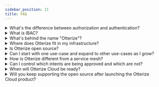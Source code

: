 ```yaml
---
sidebar_position: 11
title: FAQ
---
```


<details>

<summary>What's the difference between authorization and authentication?</summary>

**Authorization** means to allow a client (in our case, another service) of a server to perform certain operations
on that server (specifically, through that server's API). Often, the server will want to allow one client to perform
certain operations that another client cannot perform. To know whether a client ca perform the operation the client requests,
the server must first know which client is making the request.

**Authentication** means verifying who a client is, i.e. determining its identity. Usually the client presents some
credentials at the time it makes the request; when the server verifies them, i.e. authenticates the client, it now
knows the identity of the client, and can see whether that specific client is authorized to perform the requested operation.

In some cases, authorization is implied through authentication: any client the server definitively recognizes, i.e.
authenticates, is allowed to perform any requested operation.

There are many variations on authorization and authentication. For example, when Otterize is used with Kubernetes
network policies, the Otterize intents operator first establishes pod identity using
[a certain algorithm](/service-identities). To authorize pod-to-pod access, it then creates labels and configures
network policies in the Kubernetes cluster such that only client pods that are authorized to access the server pod
are allowed network access to those servers. At runtime, the authorized client pods can simply send requests
to the server pods, and unless other enforcement mechanisms are in place, no authentication is needed. (Effectively,
the labels which Otterize configured Kubernetes to put on the pod serve as a kind of authentication for the network policies.)

</details>

<details>

<summary>What is IBAC?</summary>

IBAC is short for intent-based access control, which is **a new paradigm** for configuring service-to-service access
control based on the client service declaring what server calls (or operations) it intends to make.

For more information, see the [IBAC documentation page](/intent-based-access-control) and [otterize.com/ibac](https://otterize.com/ibac).

</details>

<details>

<summary>What's behind the name "Otterize"?</summary>

That's easy: it's "authorize" in a Hebrew accent &#128521;

</details>

<details>

<summary>Where does Otterize fit in my infrastructure?</summary>

Otterize does not provide yet another layer in your infrastructure, at least not in your runtime infrastructure.
Instead, Otterize primarily configures your existing infrastructure's access controls -- its enforcement points --
according to client intents that have been applied in a particular context -- say, a Kubernetes namespace, or
an environment (when using Otterize Cloud). With Otterize Cloud, you can also set rules on how to process intents
before they're used to configure access controls, or even to set access controls directly.

Otterize also provides an optional server SDK (coming soon) that you can embed in your code as an inline access control.
It provides a layer of authentication and authorization that can be standalone or can be used in addition to
other access controls such as network policies, API gateways, or proxies.

</details>

<details>

<summary>Is Otterize open source?</summary>

Otterize provides a standalone, completely open-source solution called **Otterize OSS** for intent-based access control
within a Kubernetes cluster. More information is available at [otterize.com/open-source](https://otterize.com/open-source)
and on [GitHub](https://github.com/otterize).

Otterize also provides a cloud-based, SaaS offering called Otterize Cloud that is not open source, with both free and
paid tiers. More information is available at [otterize.com/product](https://otterize.com/product)

In general, **all** Otterize components that run on the user side ("on prem") are open sourced. These include the Kubernetes operators
and the network mapper that are part of Otterize OSS, as well as the Otterize CLI, the Otterize SDK (coming soon), and components
to integrate with your infrastructure, e.g. for integrating with Kafka outside of Kubernetes.

</details>

<details>

<summary>Can I start with one use-case and expand to other use-cases as I grow?</summary>

Sure, in fact we recommend that you roll out IBAC gradually, to grow your and your organization's confidence in this approach.
Change, even when positive, is not always easy to manage. Tools such as the network mapper let you bootstrap intents files to make
adoption by teams that own specific services much easier. Read the various [Guides](/guides)
to see how to roll out IBAC gradually for various use cases.

</details>

<details>

<summary>How is Otterize different from a service mesh?</summary>

</details>

<details>

<summary>Can I control which intents are being approved and which are not?</summary>

Usually, when client intents files go through code review along with the client code, they accurately reflect the calls
the client will be making, so it would make sense to enable access controls so those calls can go through. Depending on
the access control mechanisms, once Otterize configures secure access to a server based on a client's declared intent,
all unintended calls are then blocked &mdash; for example, configuring the first Kubernetes network policy on a service blocks
access from pods not having a network policy on that service, and configuring a Kafka ACL on a topic blocks access to that
topics from clients not having an ACL on it. In that case, intents not only enable client access, they also increase server security.

But there may well be cases in which access should still require some other approval before it's granted. For example,
intents might automatically turn into access only in certain environments, or only for certain services, while others
require approval or some other check. For such cases, Otterize Cloud (coming soon) provides automation rules that
intermediate between application of intents and granting of access. Even within Otterize OSS, platform teams can
manage when access is granted by managing when `kubectl apply` executes within a CI/CD pipeline.

For more information on IBAC and security, see the [security documentation](/security).

</details>

<details>

<summary>When will Otterize Cloud be ready?</summary>

Otterize Cloud has actually been under construction since we started Otterize, and we've continued to iterate on it as we
built out Otterize OSS, to make sure it's a great extension to Otterize OSS as well as a great product if you don't start
from Otterize OSS.

We definitely believe in releasing early and often, so the first Otterize Cloud release will add a lot of value but
will definitely also be lean, and set up a rapid cycle of innovation after the first launch, in parallel with the parallel
cycle of innovation for Otterize OSS.

We also believe very much in high quality: of the product, the documentation, and the entire user experience. Which means
we don't want to release before all these are ready.

So, as soon as we finish implementing the core features of Otterize Cloud, test, automate the tests, document, and test again
with the documentation, we'll release Otterize Cloud.

When? Depending on when you're reading this, we're talking weeks to a few (not many) months.

</details>

<details>

<summary>Will you keep supporting the open source after launching the Otterize Cloud product?</summary>

Otterize OSS is as critical for us as Otterize Cloud. Our mission is to get IBAC &mdash; intent-based access control &mdash; adopted
as broadly as possible. We can't do it alone, and that means we can't do it without being open-first: with a robust open-source
offering, an openness to develop an open ecosystem around IBAC, and an open mind to learning from the community what works and
when doesn't and therefore making changes and evolving. It's also the way we work within Otterize as a company, something we
hope to publish soon as a blog post.

In short, our one metric as a company is adoption, and that will be driven by Otterize OSS as much as by Otterize Cloud.

Which means Otterize OSS will continue to be developed energetically along with Otterize Cloud. And not just because
Otterize OSS **is** also the way that Otterize Cloud integrates with Kubernetes clusters. Otterize OSS will continue
indefinitely to be a robust, productized, free and open source implementation of IBAC in a Kubernetes cluster, which
never requires any commercial software (by Otterize or anyone else).

</details>

